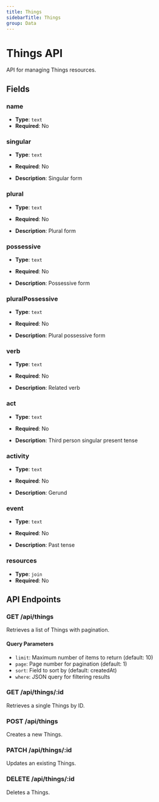 ```yaml
---
title: Things
sidebarTitle: Things
group: Data
---
```


# Things API

API for managing Things resources.

## Fields

### name

- **Type**: `text`
- **Required**: No




### singular

- **Type**: `text`
- **Required**: No

- **Description**: Singular form


### plural

- **Type**: `text`
- **Required**: No

- **Description**: Plural form


### possessive

- **Type**: `text`
- **Required**: No

- **Description**: Possessive form


### pluralPossessive

- **Type**: `text`
- **Required**: No

- **Description**: Plural possessive form


### verb

- **Type**: `text`
- **Required**: No

- **Description**: Related verb


### act

- **Type**: `text`
- **Required**: No

- **Description**: Third person singular present tense


### activity

- **Type**: `text`
- **Required**: No

- **Description**: Gerund


### event

- **Type**: `text`
- **Required**: No

- **Description**: Past tense


### resources

- **Type**: `join`
- **Required**: No





## API Endpoints

### GET /api/things
Retrieves a list of Things with pagination.

#### Query Parameters
- `limit`: Maximum number of items to return (default: 10)
- `page`: Page number for pagination (default: 1)
- `sort`: Field to sort by (default: createdAt)
- `where`: JSON query for filtering results

### GET /api/things/:id
Retrieves a single Things by ID.

### POST /api/things
Creates a new Things.

### PATCH /api/things/:id
Updates an existing Things.

### DELETE /api/things/:id
Deletes a Things.

